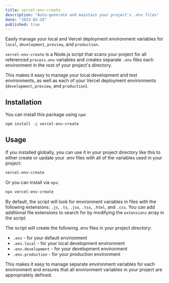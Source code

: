 ```yaml
---
title: vercel-env-create
description: "Auto-generate and maintain your project's .env files"
date: "2023-02-24"
published: true
---
```



Easily manage your local and Vercel deployment environment variables for `local`, `development`, `preview`, and `production`.

`vercel-env-create` is a Node.js script that scans your project for all referenced `process.env` variables and creates separate `.env` files each environment in the root of your project's directory.

This makes it easy to manage your local development and test environments, as well as each of your Vercel deployment environments (`development`, `preview`, and `production`).

## Installation

You can install this package using `npm`:

```bash
npm install -g vercel-env-create
```

## Usage

If you installed globally, you can use it in your project directory like this to either create or update your .env files with all of the variables used in your project:

```bash
vercel-env-create
```

Or you can install via `npx`:

```bash
npx vercel-env-create
```

By default, the script will look for environment variables in files with the following extensions: `.js`, `.ts`, `.jsx`, `.tsx`, `.html`, and `.css`. You can add additional file extensions to search for by modifying the `extensions` array in the script.

The script will create the following .env files in your project directory:

- `.env` - for your default environment
- `.env.local` - for your local development environment
- `.env.development` - for your development environment
- `.env.production` - for your production environment

This makes it easy to manage separate environment variables for each environment and ensures that all environment variables in your project are appropriately defined.
